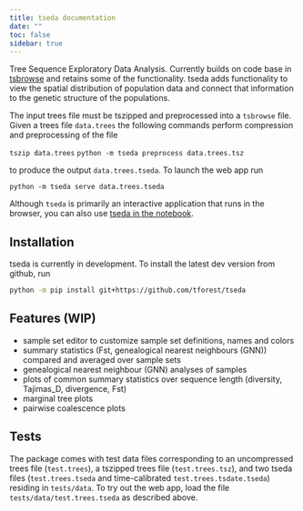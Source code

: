 ```yaml
---
title: tseda documentation
date: ""
toc: false
sidebar: true
---
```


Tree Sequence Exploratory Data Analysis. Currently builds on code base
in [tsbrowse](https://github.com/tskit-dev/tsbrowse) and retains some
of the functionality. tseda adds functionality to view the spatial
distribution of population data and connect that information to the
genetic structure of the populations.

The input trees file must be tszipped and preprocessed into a
`tsbrowse` file. Given a trees file `data.trees` the following
commands perform compression and preprocessing of the file

`tszip data.trees`
`python -m tseda preprocess data.trees.tsz`

to produce the output `data.trees.tseda`. To launch the web app run

`python -m tseda serve data.trees.tseda`

Although `tseda` is primarily an interactive application that runs in
the browser, you can also use [tseda in the notebook](notebook.qmd).

## Installation

tseda is currently in development. To install the latest dev version
from github, run

```bash
python -m pip install git+https://github.com/tforest/tseda
```

## Features (WIP)

- sample set editor to customize sample set definitions, names and
  colors
- summary statistics (Fst, genealogical nearest neighbours (GNN))
  compared and averaged over sample sets
- genealogical nearest neighbour (GNN) analyses of samples
- plots of common summary statistics over sequence length (diversity,
  Tajimas_D, divergence, Fst)
- marginal tree plots
- pairwise coalescence plots

## Tests

The package comes with test data files corresponding to an
uncompressed trees file (`test.trees`), a tszipped trees file
(`test.trees.tsz`), and two tseda files (`test.trees.tseda` and
time-calibrated `test.trees.tsdate.tseda`) residing in `tests/data`.
To try out the web app, load the file `tests/data/test.trees.tseda` as
described above.
